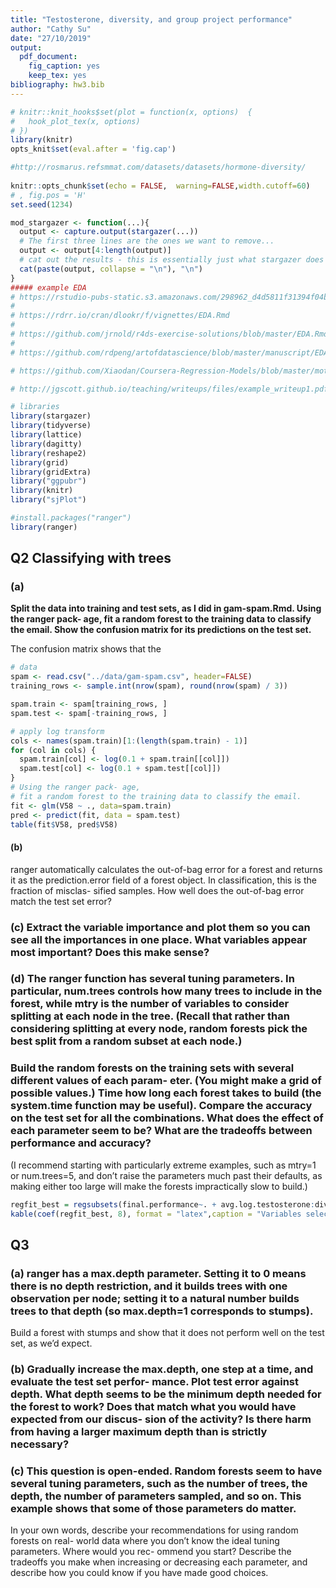 ```yaml
---
title: "Testosterone, diversity, and group project performance"
author: "Cathy Su"
date: "27/10/2019"
output:
  pdf_document:
    fig_caption: yes
    keep_tex: yes
bibliography: hw3.bib
---
```

```r
# knitr::knit_hooks$set(plot = function(x, options)  {
#   hook_plot_tex(x, options)
# })
library(knitr)
opts_knit$set(eval.after = 'fig.cap')
```

```r
#http://rosmarus.refsmmat.com/datasets/datasets/hormone-diversity/ 
  
knitr::opts_chunk$set(echo = FALSE,  warning=FALSE,width.cutoff=60)
# , fig.pos = 'H'
set.seed(1234)

mod_stargazer <- function(...){
  output <- capture.output(stargazer(...))
  # The first three lines are the ones we want to remove...
  output <- output[4:length(output)]
  # cat out the results - this is essentially just what stargazer does too
  cat(paste(output, collapse = "\n"), "\n")
}
##### example EDA
# https://rstudio-pubs-static.s3.amazonaws.com/298962_d4d5811f31394f04b707ce56b43b74c5.html
# 
# https://rdrr.io/cran/dlookr/f/vignettes/EDA.Rmd
# 
# https://github.com/jrnold/r4ds-exercise-solutions/blob/master/EDA.Rmd
# 
# https://github.com/rdpeng/artofdatascience/blob/master/manuscript/EDA.Rmd

# https://github.com/Xiaodan/Coursera-Regression-Models/blob/master/motor_trend_project/report.Rmd

# http://jgscott.github.io/teaching/writeups/files/example_writeup1.pdf

# libraries
library(stargazer)
library(tidyverse)
library(lattice)
library(dagitty)
library(reshape2)
library(grid)
library(gridExtra)
library("ggpubr")
library(knitr)
library("sjPlot")

#install.packages("ranger")
library(ranger)
```

## Q2 Classifying with trees

### (a) 

**Split the data into training and test sets, as I did in gam-spam.Rmd. Using the ranger pack- age, fit a random forest to the training data to classify the email. Show the confusion matrix for its predictions on the test set.**

The confusion matrix shows that the 

```r

# data
spam <- read.csv("../data/gam-spam.csv", header=FALSE)
training_rows <- sample.int(nrow(spam), round(nrow(spam) / 3))

spam.train <- spam[training_rows, ]
spam.test <- spam[-training_rows, ]

# apply log transform
cols <- names(spam.train)[1:(length(spam.train) - 1)]
for (col in cols) {
  spam.train[col] <- log(0.1 + spam.train[[col]])
  spam.test[col] <- log(0.1 + spam.test[[col]])
}
# Using the ranger pack- age, 
# fit a random forest to the training data to classify the email.
fit <- glm(V58 ~ ., data=spam.train)
pred <- predict(fit, data = spam.test)
table(fit$V58, pred$V58)
```
#### (b) 

ranger automatically calculates the out-of-bag error for a forest and returns it as the prediction.error field of a forest object. In classification, this is the fraction of misclas- sified samples. How well does the out-of-bag error match the test set error?

### (c) Extract the variable importance and plot them so you can see all the importances in one place. What variables appear most important? Does this make sense?


### (d) The ranger function has several tuning parameters. In particular, num.trees controls how many trees to include in the forest, while mtry is the number of variables to consider splitting at each node in the tree. (Recall that rather than considering splitting at every node, random forests pick the best split from a random subset at each node.)

### Build the random forests on the training sets with several different values of each param- eter. (You might make a grid of possible values.) Time how long each forest takes to build (the system.time function may be useful). Compare the accuracy on the test set for all the combinations. What does the effect of each parameter seem to be? What are the tradeoffs between performance and accuracy?
(I recommend starting with particularly extreme examples, such as mtry=1 or num.trees=5, and don’t raise the parameters much past their defaults, as making either too large will make the forests impractically slow to build.)



```r
regfit_best = regsubsets(final.performance~. + avg.log.testosterone:diversity.score +diversity.score:avg.log.cortisol, data = team_dat[,vars], nvmax = 8)
kable(coef(regfit_best, 8), format = "latex",caption = "Variables selected for 8-variable model found by best subsets regression")
```
## Q3

### (a) ranger has a max.depth parameter. Setting it to 0 means there is no depth restriction, and it builds trees with one observation per node; setting it to a natural number builds trees to that depth (so max.depth=1 corresponds to stumps).
Build a forest with stumps and show that it does not perform well on the test set, as we’d expect.

### (b) Gradually increase the max.depth, one step at a time, and evaluate the test set perfor- mance. Plot test error against depth. What depth seems to be the minimum depth needed for the forest to work? Does that match what you would have expected from our discus- sion of the activity? Is there harm from having a larger maximum depth than is strictly necessary?

### (c) This question is open-ended. Random forests seem to have several tuning parameters, such as the number of trees, the depth, the number of parameters sampled, and so on. This example shows that some of those parameters do matter.
In your own words, describe your recommendations for using random forests on real- world data where you don’t know the ideal tuning parameters. Where would you rec- ommend you start? Describe the tradeoffs you make when increasing or decreasing each parameter, and describe how you could know if you have made good choices.